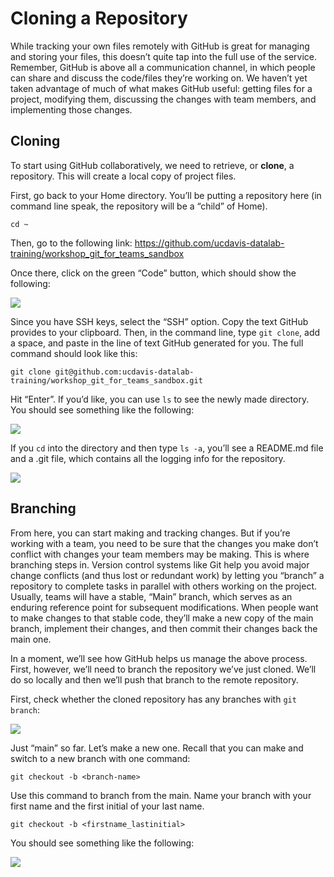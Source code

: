 Cloning a Repository
====================

While tracking your own files remotely with GitHub is great for managing and 
storing your files, this doesn't quite tap into the full use of the service. 
Remember, GitHub is above all a communication channel, in which people can share 
and discuss the code/files they're working on. We haven't yet taken advantage of 
much of what makes GitHub useful: getting files for a project, modifying them, 
discussing the changes with team members, and implementing those changes.

Cloning
-------

To start using GitHub collaboratively, we need to retrieve, or **clone**, a 
repository. This will create a local copy of project files.

First, go back to your Home directory. You'll be putting a repository here (in 
command line speak, the repository will be a "child" of Home).

```
cd ~
```

Then, go to the following link: [https://github.com/ucdavis-datalab-training/workshop_git_for_teams_sandbox](https://github.com/ucdavis-datalab-training/workshop_git_for_teams_sandbox)

Once there, click on the green "Code" button, which should show the following:

![](./img/clone_repository_github_view.png)

Since you have SSH keys, select the "SSH" option. Copy the text GitHub provides 
to your clipboard. Then, in the command line, type `git clone`, add a space, 
and paste in the line of text GitHub generated for you. The full command should 
look like this:

```
git clone git@github.com:ucdavis-datalab-training/workshop_git_for_teams_sandbox.git
```

Hit "Enter". If you'd like, you can use `ls` to see the newly made directory. 
You should see something like the following:

![](./img/clone_repository_command_line_view.png)

If you `cd` into the directory and then type `ls -a`, you'll see a README.md 
file and a .git file, which contains all the logging info for the repository.

![](./img/clone_repository_lsa.png)

Branching
---------

From here, you can start making and tracking changes. But if you're working with 
a team, you need to be sure that the changes you make don't conflict with 
changes your team members may be making. This is where branching steps in. 
Version control systems like Git help you avoid major change conflicts (and thus 
lost or redundant work) by letting you "branch" a repository to complete tasks 
in parallel with others working on the project. Usually, teams will have a stable, 
"Main" branch, which serves as an enduring reference point for subsequent 
modifications. When people want to make changes to that stable code, they'll 
make a new copy of the main branch, implement their changes, and then commit 
their changes back the main one. 

In a moment, we'll see how GitHub helps us manage the above process. First, 
however, we'll need to branch the repository we've just cloned. We'll do so 
locally and then we'll push that branch to the remote repository.

First, check whether the cloned repository has any branches with `git branch`:

![](./img/check_branches.png)

Just "main" so far. Let's make a new one. Recall that you can make and switch to 
a new branch with one command:

```
git checkout -b <branch-name>
```

Use this command to branch from the main. Name your branch with your first name 
and the first initial of your last name.

```
git checkout -b <firstname_lastinitial>
```

You should see something like the following:

![](./img/new_branch.png)
